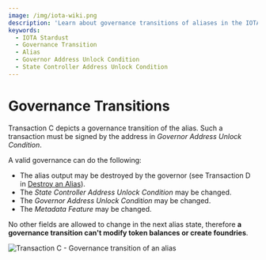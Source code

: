 ```yaml
---
image: /img/iota-wiki.png
description: 'Learn about governance transitions of aliases in the IOTA Stardust protocol, and what actions can be performed during such transitions.'
keywords:
  - IOTA Stardust
  - Governance Transition
  - Alias
  - Governor Address Unlock Condition
  - State Controller Address Unlock Condition
---
```


# Governance Transitions

Transaction C depicts a governance transition of the alias. Such a transaction must be signed by the address in
_Governor Address Unlock Condition_.

A valid governance can do the following:

- The alias output may be destroyed by the governor (see Transaction D in [Destroy an Alias](destroy.mdx)).
- The _State Controller Address Unlock Condition_ may be changed.
- The _Governor Address Unlock Condition_ may be changed.
- The _Metadata Feature_ may be changed.

No other fields are allowed to change in the next alias state, therefore **a governance transition can't modify token
balances or create foundries**.

![Transaction C - Governance transition of an alias](/img/stardust_explanations/stardust_ledger_anatomy/alias_transaction/tx_C.svg)

